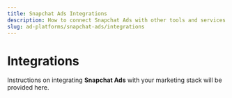 ```yaml
---
title: Snapchat Ads Integrations
description: How to connect Snapchat Ads with other tools and services.
slug: ad-platforms/snapchat-ads/integrations
---
```


# Integrations

Instructions on integrating **Snapchat Ads** with your marketing stack will be provided here.
